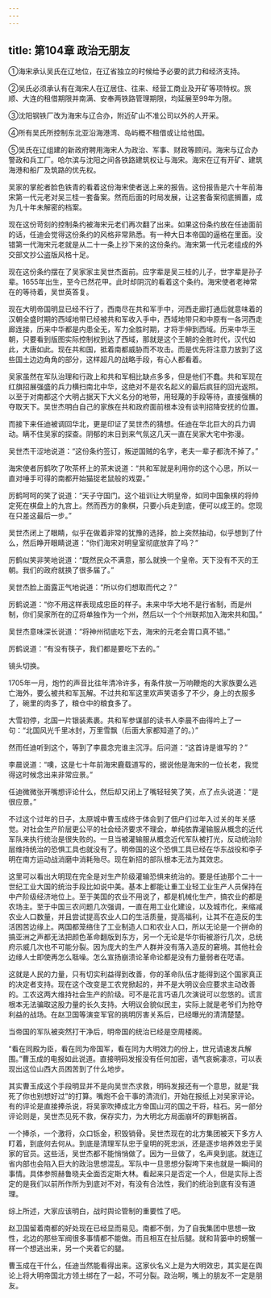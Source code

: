 ```yaml
---
---
---
```

title: 第104章 政治无朋友
---



①海宋承认吴氏在辽地位，在辽省独立的时候给予必要的武力和经济支持。

②吴氏必须承认有在海宋人在辽居住、往来、经营工商业及开矿等项特权。旅顺、大连的租借期限并南满、安奉两铁路管理期限，均延展至99年为限。

③沈阳钢铁厂改为海宋与辽合办，附近矿山不准公司以外的人开采。

④所有吴氏所控制东北亚沿海港湾、岛屿概不租借或让给他国。

⑤吴氏在辽组建的新政府聘用海宋人为政治、军事、财政等顾问。海宋与辽合办警政和兵工厂。哈尔滨与沈阳之间各铁路建筑权让与海宋。海宋在辽有开矿、建筑海港和船厂及筑路的优先权。

吴家的掌舵者脸色铁青的看着这份海宋使者送上来的报告。这份报告是六十年前海宋第一代元老对吴三桂一套备案。然而后面的时局发展，让这套备案彻底搁置，成为几十年未解密的档案。

现在这份苛刻的控制条约被海宋元老们再次翻了出来。如果这份条约放在任迪面前的话，任迪会觉得这份条约的风格非常熟悉。有一种大日本帝国的逼格在里面。没错第一代海宋元老就是从二十一条上抄下来的这份条约。海宋第一代元老组成的外交部文抄公盗版风格十足。

现在这份条约摆在了吴家家主吴世杰面前。应字辈是吴三桂的儿子，世字辈是孙子辈。1655年出生，至今已然花甲。此时却阴沉的看着这个条约。海宋使者老神常在的等待着，吴世英答复。

现在大明帝国明显已经不行了，西南尽在共和军手中，河西走廊打通后就意味着的汉朝全盛时期的西域地带已经被共和军收入手中，西域地带只和中原有一各河西走廊连接，历来中华都是内患全无，军力全胜时期，才将手伸到西域。历来中华王朝，只要看到版图实际控制权到达了西域，那就是这个王朝的全胜时代，汉代如此，大唐如此。现在共和国，抵着南都威胁而不攻击。而是优先将注意力放到了这些国土边边角角的部分，这样超凡的战略手段，有心人都看着。

吴家虽然在军队治理和行政上和共和军相比缺点多多，但是他们不蠢。共和军现在红旗招展强盛的兵力横扫南北中华，这绝对不是农名起义的最后疯狂的回光返照。以至于对南都这个大明占据天下大义名分的地带，用轻蔑的手段等待，直接强横的夺取天下。吴世杰明白自己的家族在共和政府面前根本没有谈判招降安抚的位置。

而接下来任迪被调回华北，更是印证了吴世杰的猜想。任迪在华北巨大的兵力调动。瞒不住吴家的探查。阴郁的末日到来气氛这几天一直在吴家大宅中弥漫。

吴世杰干涩地说道：“这份条约签订，叛逆国贼的名字，老夫一辈子都洗不掉了。”

海宋使者厉鹤吹了吹茶杯上的茶末说道：“共和军就是利用你的这个心思，所以一直对唾手可得的南都开始猫捉老鼠般的戏耍。”

厉鹤呵呵的笑了说道：“天子守国门。这个祖训让大明皇帝，如同中国象棋的将帅定死在棋盘上的九宫上。然而西方的象棋，只要小兵走到底，便可以成王的。您现在只差这最后一步。”

吴世杰闭上了眼睛，似乎在做着非常的犹豫的选择，脸上突然抽动，似乎想到了什么，然后睁开眼睛说道：“你们海宋对明皇室彻底放弃了吗？”

厉鹤似笑非笑地说道：“既然民众不满意，那么就换一个皇帝。天下没有不灭的王朝。我们的政府就换了很多届了。”

吴世杰脸上面露正气地说道：“所以你们想取而代之？”

厉鹤说道：“你不用这样表现成忠臣的样子。未来中华大地不是行省制，而是州制，你们吴家所在的辽将单独作为一个州，然后以一个个州联邦加入海宋共和国。”

吴世杰意味深长说道：“将神州彻底吃下去，海宋的元老会胃口真不错。”

厉鹤说道：“有没有筷子，我们都是要吃下去的。”

镜头切换。

1705年一月，炮竹的声音比往年清冷许多，有条件放一万响鞭炮的大家族要么逃亡海外，要么被共和军瓦解。不过共和军这里欢声笑语多了不少，身上的衣服多了，碗里的肉多了，粮仓中的粮食多了。

大雪初停，北国一片银装素裹。共和军参谋部的读书人李晨不由得吟上了一句：“北国风光千里冰封，万里雪飘（后面大家都知道了的。）”

然而任迪听到这个，等到了李晨念完谁主沉浮。后问道：“这首诗是谁写的？”

李晨说道：“噢，这是七十年前海宋鹿载道写的，据说他是海宋的一位长老，我觉得这时候念出来非常应景。”

任迪微微张开嘴想评论什么，然后却又闭上了嘴轻轻笑了笑，点了点头说道：“是很应景。”

不过这个过年的日子，太原城中曹玉成终于体会到了佃户们过年入过关的年关感觉。对社会生产阶层更公平的社会经济要求不理会，单纯依靠灌输服从概念的近代军队来执行统治是很失败的。一旦当被灌输服从概念近代军队被打光，反动统治阶层维持统治的恐惧工具也就没有了。明帝国的这个恐惧工具已经在华东战役和李子明在南方运动战消磨中消耗殆尽。现在新招的部队根本无法为其效忠。

这里可以看出大明现在完全是对生产阶级灌输恐惧来统治的。要是任迪那个二十一世纪工业大国的统治手段比如说中美。基本上都能让重工业轻工业生产人员保持在中产阶级经济地位上。至于美国的农业不用说了，都是机械化生产，搞农业的都是农场主。至于中国三农问题几次强调，一直在用工业化建设，以及城市化，来缩减农业人口数量，并且尝试提高农业人口的生活质量，提高福利，让其不在造反的生活困苦边缘上。两国都笼络住了工业制造人口和农业人口，所以无论是一个拼命的搞亚洲之声都无法把颜色革命翻版到东方，另一个无论是华尔街被游行几次，总统府示威几次也不可能分裂。因为庞大的生产人群并没有落入造反的窘境。其他社会边缘人士即使再怎么聒噪。怎么宣扬崩溃论革命论都是没有力量弱者在呓语。

这就是人民的力量，只有切实利益得到改善，你的革命队伍才能得到这个国家真正的决定者支持。现在这个改变是工农党掀起的，并不是大明议会应要求主动改善的。工农这两大维持社会生产的阶级。可不是花言巧语几次演说可以忽悠的。谎言根本无法骗取这股力量的长久支持。大明议会貌似民主，实际上就是老爷们为抢夺利益的战场。在赵卫国等演变军官的挑明厉害关系后，已经曝光的清清楚楚。

当帝国的军队被突然打干净后，明帝国的统治已经是空周楼阁。

“看在同殿为臣，看在同为帝国军，看在同为大明效力的份上，世兄请速发兵解围。”曹玉成的电报如此说道。直接明码发报没有任何加密，语气哀婉凄凉，可以表现出这位山西大员困苦到了什么地步。

其实曹玉成这个手段明显并不是向吴世杰求救，明码发报还有一个意思，就是“我死了你也别想好过”的打算。嘴炮不会干事的清流们，开始在报纸上对吴家评论。有的评论是直接捧杀说，将吴家吹捧成北方帝国山河的国之干将，柱石。另一部分评论则是，吴世杰见死不救，保存实力，为大明北方局面崩坏的罪魁祸首。

一个捧杀，一个激将，众口铄金，积毁销骨。吴世杰现在的北方集团被天下多方人盯着，到底何去何从。到底是清理军队忠于皇明的死忠派，还是逐步培养效忠于吴家的官员。这些活，吴世杰都不能悄悄做了。因为一旦做了，名声臭到底。就连辽省内部也会陷入巨大的政治思想混乱。军队中一旦思想分裂垮下来也就是一瞬间的事情。具体参照赫鲁晓夫全面否定斯大林。看起来只是否定一个人，但是实际上否定的是我们以前所作所为到底对不对，有没有合法性，我们的统治到底有没有道理。

综上所述，大家应该明白，战时舆论管制的重要性了吧。

赵卫国留着南都的好处现在已经显而易见。南都不倒，为了自我集团中思想一致性，北边的那些军阀很多事情都不能做。而且相互在扯后腿。就和背篓中的螃蟹一样一个想逃出来，另一个夹着它的腿。

曹玉成在干什么，任迪当然能看得出来。这家伙名义上是为大明效忠，其实是在舆论上将大明帝国北方领土绑在了一起，不可分裂。政治啊，嘴上的朋友不一定是朋友。